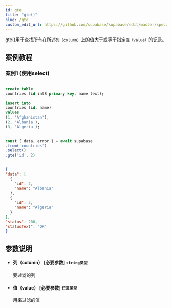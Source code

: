 ```yaml
---
id: gte
title: "gte()"
slug: /gte
custom_edit_url: https://github.com/supabase/supabase/edit/master/spec/supabase_js_v2.yml
---
```


gte()用于查找所有在所述`列（column）`上的值大于或等于指定`值（value）`的记录。



## 案例教程
### 案例1 (使用select)

<Tabs scrollable size="small" type="underlined" defaultActiveId="demo1">
<TabPanel id="demo1" label="建表">

  ```sql
                                                                                
create table
  countries (id int8 primary key, name text);

insert into
  countries (id, name)
values
  (1, 'Afghanistan'),
  (2, 'Albania'),
  (3, 'Algeria');

  ```

</TabPanel>
<TabPanel id="demo2" label="使用方法">

  ```ts
                                                                                
const { data, error } = await supabase
  .from('countries')
  .select()
  .gte('id', 2)
  ```

</TabPanel>
<TabPanel id="demo3" label="返回结果">

  ```json
                                                                                
{
  "data": [
    {
      "id": 2,
      "name": "Albania"
    },
    {
      "id": 3,
      "name": "Algeria"
    }
  ],
  "status": 200,
  "statusText": "OK"
}
  ```

</TabPanel>

</Tabs>








## 参数说明


<ul className="method-list-group">
  
<li className="method-list-item">
  <h4 className="method-list-item-label">
    <span className="method-list-item-label-name">
      列（column）
    </span>
    <span className="method-list-item-label-badge required">
      [必要参数]
    </span>
    <span className="method-list-item-validation">
      <code>string类型</code>
    </span>
  </h4>
  <div class="method-list-item-description">

要过滤的列

  </div>
  
</li>


<li className="method-list-item">
  <h4 className="method-list-item-label">
    <span className="method-list-item-label-name">
      值（value）
    </span>
    <span className="method-list-item-label-badge required">
      [必要参数]
    </span>
    <span className="method-list-item-validation">
      <code>任意类型</code>
    </span>
  </h4>
  <div class="method-list-item-description">

用来过滤的值

  </div>
  
</li>

</ul>